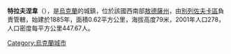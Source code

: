 {{coord|47|15|31|N|30|59|23|E|scale:30000|display=title}}

'''特拉夫涅韋'''（{{lang-uk|Травневе}}），是[[烏克蘭|烏克蘭]]的城鎮，位於該國西南部[[敖德薩州|敖德薩州]]，由[[別列佐夫卡區|別列佐夫卡區]]負責管轄，始建於1885年，面積0.62平方公里，海拔高度79米，2001年人口278，人口密度每平方公里447.67人。

{{Ukraine-geo-stub}}
[[Category:烏克蘭城市|Category:烏克蘭城市]]